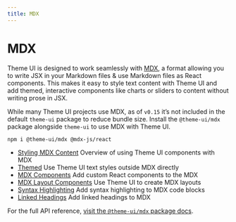 ```yaml
---
title: MDX
---
```



# MDX

Theme UI is designed to work seamlessly with [MDX](https://mdxjs.com/), a format
allowing you to write JSX in your Markdown files & use Markdown files as React
components. This makes it easy to style text content with Theme UI and add
themed, interactive components like charts or sliders to content without writing
prose in JSX.

While many Theme UI projects use MDX, as of `v0.15` it’s not included in the
default `theme-ui` package to reduce bundle size. Install the `@theme-ui/mdx`
package alongside `theme-ui` to use MDX with Theme UI.

```sh
npm i @theme-ui/mdx @mdx-js/react
```

<Cards width={320}>

- [Styling MDX Content](/mdx/styling) Overview of using Theme UI components with
  MDX
- [Themed](/mdx/themed) Use Theme UI text styles outside MDX directly
- [MDX Components](/mdx/components) Add custom React components to the MDX
- [MDX Layout Components](/mdx/layout-components) Use Theme UI to create MDX
  layouts
- [Syntax Highlighting](/mdx/syntax-highlighting) Add syntax highlighting to MDX
  code blocks
- [Linked Headings](/mdx/linked-headings) Add linked headings to MDX

</Cards>

For the full API reference,
[visit the `@theme-ui/mdx` package docs](/packages/mdx).
